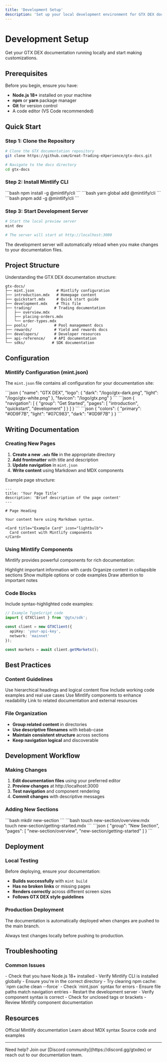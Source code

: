 ```yaml
---
title: 'Development Setup'
description: 'Set up your local development environment for GTX DEX documentation'
---
```


# Development Setup

Get your GTX DEX documentation running locally and start making customizations.

## Prerequisites

Before you begin, ensure you have:

- **Node.js 18+** installed on your machine
- **npm** or **yarn** package manager
- **Git** for version control
- A code editor (VS Code recommended)

## Quick Start

### Step 1: Clone the Repository

```bash
# Clone the GTX documentation repository
git clone https://github.com/Great-Trading-eXperience/gtx-docs.git

# Navigate to the docs directory
cd gtx-docs
```

### Step 2: Install Mintlify CLI

<Tabs>
  <Tab title="npm">
    ```bash
    npm install -g @mintlify/cli
    ```
  </Tab>
  <Tab title="yarn">
    ```bash
    yarn global add @mintlify/cli
    ```
  </Tab>
  <Tab title="pnpm">
    ```bash
    pnpm add -g @mintlify/cli
    ```
  </Tab>
</Tabs>

### Step 3: Start Development Server

```bash
# Start the local preview server
mint dev

# The server will start at http://localhost:3000
```

<Info>
The development server will automatically reload when you make changes to your documentation files.
</Info>

## Project Structure

Understanding the GTX DEX documentation structure:

```
gtx-docs/
├── mint.json          # Mintlify configuration
├── introduction.mdx   # Homepage content
├── quickstart.mdx     # Quick start guide
├── development.mdx    # This file
├── trading/          # Trading documentation
│   ├── overview.mdx
│   ├── placing-orders.mdx
│   └── order-types.mdx
├── pools/            # Pool management docs
├── rewards/          # Yield and rewards docs
├── developers/       # Developer resources
├── api-reference/    # API documentation
└── sdks/            # SDK documentation
```

## Configuration

### Mintlify Configuration (mint.json)

The `mint.json` file contains all configuration for your documentation site:

<AccordionGroup>
  <Accordion title="Basic Settings">
    ```json
    {
      "name": "GTX DEX",
      "logo": {
        "dark": "/logo/gtx-dark.png",
        "light": "/logo/gtx-white.png"
      },
      "favicon": "/logo/gtx.png"
    }
    ```
  </Accordion>
  
  <Accordion title="Navigation Structure">
    ```json
    {
      "navigation": [
        {
          "group": "Get Started",
          "pages": [
            "introduction",
            "quickstart",
            "development"
          ]
        }
      ]
    }
    ```
  </Accordion>
  
  <Accordion title="Branding & Colors">
    ```json
    {
      "colors": {
        "primary": "#0D9F7B",
        "light": "#07C983",
        "dark": "#0D9F7B"
      }
    }
    ```
  </Accordion>
</AccordionGroup>

## Writing Documentation

### Creating New Pages

1. **Create a new `.mdx` file** in the appropriate directory
2. **Add frontmatter** with title and description
3. **Update navigation** in `mint.json`
4. **Write content** using Markdown and MDX components

Example page structure:

```mdx
---
title: 'Your Page Title'
description: 'Brief description of the page content'
---

# Page Heading

Your content here using Markdown syntax.

<Card title="Example Card" icon="lightbulb">
  Card content with Mintlify components
</Card>
```

### Using Mintlify Components

Mintlify provides powerful components for rich documentation:

<CardGroup cols={2}>
  <Card
    title="Cards"
    icon="square"
  >
    Highlight important information with cards
  </Card>
  <Card
    title="Accordions"
    icon="list"
  >
    Organize content in collapsible sections
  </Card>
  <Card
    title="Tabs"
    icon="folder"
  >
    Show multiple options or code examples
  </Card>
  <Card
    title="Callouts"
    icon="exclamation"
  >
    Draw attention to important notes
  </Card>
</CardGroup>

### Code Blocks

Include syntax-highlighted code examples:

```typescript
// Example TypeScript code
import { GTXClient } from '@gtx/sdk';

const client = new GTXClient({
  apiKey: 'your-api-key',
  network: 'mainnet'
});

const markets = await client.getMarkets();
```

## Best Practices

### Content Guidelines

<Steps>
  <Step title="Clear Structure">
    Use hierarchical headings and logical content flow
  </Step>
  <Step title="Practical Examples">
    Include working code examples and real use cases
  </Step>
  <Step title="Visual Elements">
    Use Mintlify components to enhance readability
  </Step>
  <Step title="Cross-References">
    Link to related documentation and external resources
  </Step>
</Steps>

### File Organization

- **Group related content** in directories
- **Use descriptive filenames** with kebab-case
- **Maintain consistent structure** across sections
- **Keep navigation logical** and discoverable

## Development Workflow

### Making Changes

1. **Edit documentation files** using your preferred editor
2. **Preview changes** at http://localhost:3000
3. **Test navigation** and component rendering
4. **Commit changes** with descriptive messages

### Adding New Sections

<Tabs>
  <Tab title="1. Create Directory">
    ```bash
    mkdir new-section
    ```
  </Tab>
  <Tab title="2. Add Pages">
    ```bash
    touch new-section/overview.mdx
    touch new-section/getting-started.mdx
    ```
  </Tab>
  <Tab title="3. Update Navigation">
    ```json
    {
      "group": "New Section",
      "pages": [
        "new-section/overview",
        "new-section/getting-started"
      ]
    }
    ```
  </Tab>
</Tabs>

## Deployment

### Local Testing

Before deploying, ensure your documentation:

- **Builds successfully** with `mint build`
- **Has no broken links** or missing pages
- **Renders correctly** across different screen sizes
- **Follows GTX DEX style guidelines**

### Production Deployment

The documentation is automatically deployed when changes are pushed to the main branch.

<Warning>
Always test changes locally before pushing to production.
</Warning>

## Troubleshooting

### Common Issues

<AccordionGroup>
  <Accordion title="Server won't start">
    - Check that you have Node.js 18+ installed
    - Verify Mintlify CLI is installed globally
    - Ensure you're in the correct directory
    - Try clearing npm cache: `npm cache clean --force`
  </Accordion>
  
  <Accordion title="Navigation not updating">
    - Check `mint.json` syntax for errors
    - Ensure file paths match navigation entries
    - Restart the development server
  </Accordion>
  
  <Accordion title="Styling issues">
    - Verify component syntax is correct
    - Check for unclosed tags or brackets
    - Review Mintlify component documentation
  </Accordion>
</AccordionGroup>

## Resources

<CardGroup cols={3}>
  <Card
    title="Mintlify Documentation"
    icon="book"
    href="https://mintlify.com/docs"
  >
    Official Mintlify documentation
  </Card>
  <Card
    title="MDX Documentation"
    icon="markdown"
    href="https://mdxjs.com/"
  >
    Learn about MDX syntax
  </Card>
  <Card
    title="GTX DEX GitHub"
    icon="github"
    href="https://github.com/Great-Trading-eXperience"
  >
    Source code and examples
  </Card>
</CardGroup>

---

<Note>
Need help? Join our [Discord community](https://discord.gg/gtxdex) or reach out to our documentation team.
</Note>